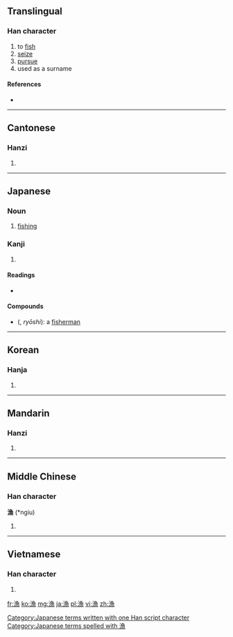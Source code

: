 {{also|渔}}
==Translingual==

===Han character===
{{Han char|rn=85|rad=水|as=11|sn=14|four=3713<sub>6</sub>|canj=水弓田火 (ENWF)}}

# to [[fish]]
# [[seize]]
# [[pursue]]
# used as a surname

====References====
* {{Han ref|kx=0644.210|dkj=18101|dj=1052.050|hdz=31726.100|uh=6F01|ud=28417|bh=BAAE|bd=47790}}

----

==Cantonese==

===Hanzi===
{{yue-hanzi|jyut=|y=yu4|sim=渔}}

# {{defn|lang=yue|sort=水11}}

----

==Japanese==
===Noun===
{{ja-noun|k|hira=りょう|rom=ryō}}

# {{context|business|lang=ja|skey=りょう}} [[fishing]]

===Kanji===
{{ja-kanji|grade=4|rs=水11}}

# {{defn|lang=ja|sort=水11}}

====Readings====
* {{ja-readings|on=[[りょう]] (ryō), [[ぎょ]] (gyo)|kun=[[すなどる]] (sunadoru), [[いさる]] (isaru), [[すなどり]] (sunadori)}}

====Compounds====
* {{l|ja|漁師}} ({{l|ja|りょうし}}, ''ryōshi''): a [[fisherman]]

[[Category:Japanese terms written with one Han script character]]
[[Category:Japanese terms spelled with 漁]]
----

==Korean==

===Hanja===
{{ko-hanja|hangeul=[[어]]|eumhun=|rv=eo|mr=ŏ|y=e}}

# {{defn|lang=ko|sort=水11}}

----

==Mandarin==

===Hanzi===
{{cmn-hanzi|sim=渔|pin=[[yú]] ([[yu2]])|wg=yü<sup>2</sup>}}

# {{defn|lang=cmn|sort=水11}}

----

==Middle Chinese==

===Han character===
'''漁''' (*ngiu)<!--note: asterisk indicates that this character appears more than four times in the Tang Dynasty corpus of literature-->

# {{defn|lang=zhx-mid|sort=水11}}

----

==Vietnamese==

===Han character===
{{vi-hantu|[[ngư]]|rs=水11}}

# {{defn|lang=vi|sort=水11}}

[[fr:漁]]
[[ko:漁]]
[[mg:漁]]
[[ja:漁]]
[[pl:漁]]
[[vi:漁]]
[[zh:漁]]